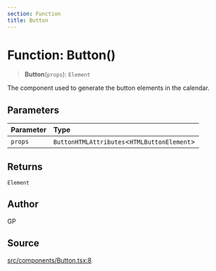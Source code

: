 ```yaml
---
section: Function
title: Button
---
```


# Function: Button()

> **Button**(`props`): `Element`

The component used to generate the button elements in the calendar.

## Parameters

| Parameter | Type |
| :------ | :------ |
| `props` | `ButtonHTMLAttributes`\<`HTMLButtonElement`\> |

## Returns

`Element`

## Author

GP

## Source

[src/components/Button.tsx:8](https://github.com/gpbl/react-day-picker/blob/854070dd0/src/components/Button.tsx#L8)
